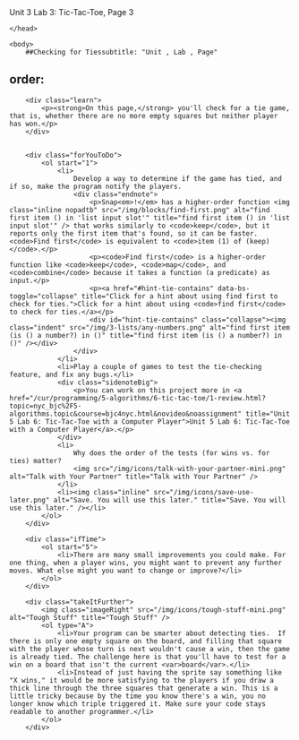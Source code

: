 Unit 3 Lab 3: Tic-Tac-Toe, Page 3</title>
    </head> 
    
    <body>
        ##Checking for Tiessubtitle: "Unit , Lab , Page"
order:
---
        <div class="learn">
            <p><strong>On this page,</strong> you'll check for a tie game, that is, whether there are no more empty squares but neither player has won.</p>
        </div>
        
            
        <div class="forYouToDo">
			<ol start="1">
                <li>
                    Develop a way to determine if the game has tied, and if so, make the program notify the players.
                    <div class="endnote">
                        <p>Snap<em>!</em> has a higher-order function <img class="inline nopadtb" src="/img/blocks/find-first.png" alt="find first item () in 'list input slot'" title="find first item () in 'list input slot'" /> that works similarly to <code>keep</code>, but it reports only the first item that's found, so it can be faster. <code>Find first</code> is equivalent to <code>item (1) of (keep)</code>.</p>
                        <p><code>Find first</code> is a higher-order function like <code>keep</code>, <code>map</code>, and <code>combine</code> because it takes a function (a predicate) as input.</p>
                        <p><a href="#hint-tie-contains" data-bs-toggle="collapse" title="Click for a hint about using find first to check for ties.">Click for a hint about using <code>find first</code> to check for ties.</a></p>
                        <div id="hint-tie-contains" class="collapse"><img class="indent" src="/img/3-lists/any-numbers.png" alt="find first item (is () a number?) in ()" title="find first item (is () a number?) in ()" /></div>
					</div>
                </li>
                <li>Play a couple of games to test the tie-checking feature, and fix any bugs.</li>
                <div class="sidenoteBig">
                    <p>You can work on this project more in <a href="/cur/programming/5-algorithms/6-tic-tac-toe/1-review.html?topic=nyc_bjc%2F5-algorithms.topic&course=bjc4nyc.html&novideo&noassignment" title="Unit 5 Lab 6: Tic-Tac-Toe with a Computer Player">Unit 5 Lab 6: Tic-Tac-Toe with a Computer Player</a>.</p>
                </div>
                <li>
                	Why does the order of the tests (for wins vs. for ties) matter?
					<img src="/img/icons/talk-with-your-partner-mini.png" alt="Talk with Your Partner" title="Talk with Your Partner" />
				</li>
                <li><img class="inline" src="/img/icons/save-use-later.png" alt="Save. You will use this later." title="Save. You will use this later." /></li>
			</ol>
		</div>
        
		<div class="ifTime">
			<ol start="5">
				<li>There are many small improvements you could make. For one thing, when a player wins, you might want to prevent any further moves. What else might you want to change or improve?</li>
			</ol>
		</div>

        <div class="takeItFurther">
			<img class="imageRight" src="/img/icons/tough-stuff-mini.png" alt="Tough Stuff" title="Tough Stuff" />
            <ol type="A">
                <li>Your program can be smarter about detecting ties.  If there is only one empty square on the board, and filling that square with the player whose turn is next wouldn't cause a win, then the game is already tied. The challenge here is that you'll have to test for a win on a board that isn't the current <var>board</var>.</li>
                <li>Instead of just having the sprite say something like "X wins," it would be more satisfying to the players if you draw a thick line through the three squares that generate a win. This is a little tricky because by the time you know there's a win, you no longer know which triple triggered it. Make sure your code stays readable to another programmer.</li>
            </ol>
        </div>
        


